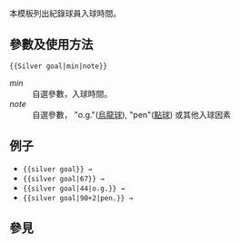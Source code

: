 本模板列出紀錄球員入球時間。

== 參數及使用方法 ==
<code><nowiki>{{Silver goal|min|note}}</nowiki></code>
;''min''
:自選參數，入球時間。
;''note''
:自選參數， "o.g."([[烏龍球]]), "pen"([[點球]]) 或其他入球因素

==例子==
*<code><nowiki>{{silver goal}}</nowiki> → </code>{{silver goal}}
*<code><nowiki>{{silver goal|67}}</nowiki> → </code>{{silver goal|67}}
*<code><nowiki>{{silver goal|44|o.g.}}</nowiki> → </code>{{silver goal|44|o.g.}}
*<code><nowiki>{{silver goal|90+2|pen.}}</nowiki> → </code>{{silver goal|90+2|pen.}}

== 參見 ==
{{Match report templates}}